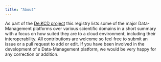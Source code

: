 ```yaml
---
title: "About"
---
```


As part of the [De.KCD project](https://datenkompetenz.cloud/) this registry lists some of the major Data-Management platforms over various scientific domains in a short summary with a focus on how suited they are to a cloud environment, including their interoperability.
All contributions are welcome so feel free to submit an issue or a pull request to add or edit. If you have been involved in the development of a Data-Management platform, we would be very happy for any correction or addition.
